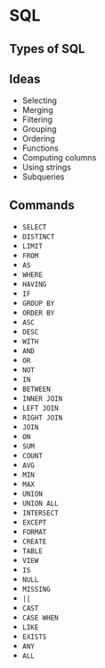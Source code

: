 # SQL

## Types of SQL

## Ideas

* Selecting
* Merging
* Filtering
* Grouping
* Ordering
* Functions
* Computing columns
* Using strings
* Subqueries

## Commands

* `SELECT`
* `DISTINCT`
* `LIMIT`
* `FROM`
* `AS`
* `WHERE`
* `HAVING`
* `IF`
* `GROUP BY`
* `ORDER BY`
* `ASC`
* `DESC`
* `WITH`
* `AND`
* `OR`
* `NOT`
* `IN`
* `BETWEEN`
* `INNER JOIN`
* `LEFT JOIN`
* `RIGHT JOIN`
* `JOIN`
* `ON`
* `SUM`
* `COUNT`
* `AVG`
* `MIN`
* `MAX`
* `UNION`
* `UNION ALL`
* `INTERSECT`
* `EXCEPT`
* `FORMAT`
* `CREATE`
* `TABLE`
* `VIEW`
* `IS`
* `NULL`
* `MISSING`
* `||`
* `CAST`
* `CASE WHEN`
* `LIKE`
* `EXISTS`
* `ANY`
* `ALL`
